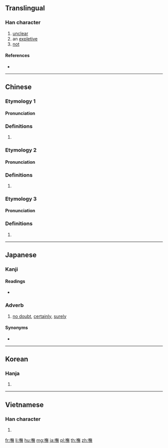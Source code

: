 {{also|呒}}
==Translingual==

===Han character===
{{Han char|rn=30|rad=口|as=12|sn=15|four=68031|canj=ROTF|ids=⿰口無}}

# [[unclear]]
# an [[expletive]]
# [[not]]

====References====
* {{Han ref|kx=0207.230|dkj=04269|dj=0430.180|hdz=10684.020|uh=5638|ud=22072|bh=E546|bd=58694}}

----

==Chinese==
{{zh-forms|s=呒}}

===Etymology 1===

====Pronunciation====
{{zh-pron
|m=fǔ
|c=fu2
|h=pfs=
|md=
|mn=
|w=
|mc=
|oc=
|cat=
}}

===Definitions===
{{zh-hanzi}}

# {{rfdef|lang=zh}}

===Etymology 2===

====Pronunciation====
{{zh-pron
|m=wǔ
|c=mou5
|h=pfs=
|md=
|mn=
|w=
|mc=
|oc=
|cat=
}}

===Definitions===
{{zh-hanzi}}

# {{rfdef|lang=zh}}

===Etymology 3===

====Pronunciation====
{{zh-pron
|m=
|c=m4,mou5
|h=pfs=
|md=
|mn=
|w=
|mc=
|oc=
|cat=
}}

===Definitions===
{{zh-hanzi}}

# {{rfdef|lang=zh}}

----

==Japanese==

===Kanji===
{{ja-kanji|grade=|rs=口12}}

====Readings====
* {{ja-readings|goon=[[む]] (mu)|kanon=[[ぶ]] (bu)|kun=[[さぞ]] (sazo)}}

{{ja-kanjitab|さぞ|yomi=k}}

===Adverb===
{{ja-pos|adverb|さぞ}}

# [[no doubt]], [[certainly]], [[surely]]

====Synonyms====
* {{l/ja|嘸かし}}

----

==Korean==

===Hanja===
{{ko-hanja|hangeul=무|rv=mu|mr=mu}}

# {{defn|lang=ko|sort=口12}}

----

==Vietnamese==

===Han character===
{{vi-hantu|[[vỗ]], [[vổ]]|rs=口12}}

# {{defn|vi}}

[[fr:嘸]]
[[li:嘸]]
[[hu:嘸]]
[[mg:嘸]]
[[ja:嘸]]
[[pl:嘸]]
[[th:嘸]]
[[zh:嘸]]